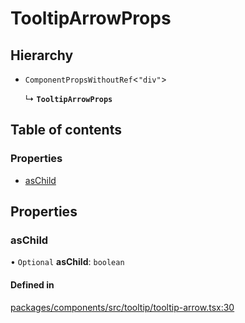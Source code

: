 # TooltipArrowProps

## Hierarchy

- `ComponentPropsWithoutRef`\<`"div"`\>

  ↳ **`TooltipArrowProps`**

## Table of contents

### Properties

- [asChild](props.md#aschild)

## Properties

### asChild

• `Optional` **asChild**: `boolean`

#### Defined in

[packages/components/src/tooltip/tooltip-arrow.tsx:30](https://github.com/vtex/shoreline/blob/9cdfd7505/packages/components/src/tooltip/tooltip-arrow.tsx#L30)
